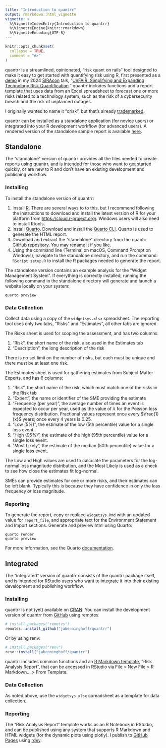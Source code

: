 ```yaml
---
title: "Introduction to quantrr"
output: rmarkdown::html_vignette
vignette: >
  %\VignetteIndexEntry{Introduction to quantrr}
  %\VignetteEngine{knitr::rmarkdown}
  %\VignetteEncoding{UTF-8}
---
```


```r
knitr::opts_chunk$set(
  collapse = TRUE,
  comment = "#>"
)
```

quantrr is a streamlined, opinionated, "risk quant on rails" tool designed to make it easy to get started with quantifying risk using R, first presented as a [demo](https://jabenninghoff.github.io/security/analysis/rq-demo.html) in my 2024 [SIRAcon](https://societyinforisk.org) talk, "[UnFAIR: Simplifying and Expanding Technology Risk Quantification](https://www.information-safety.org/2024/08/29/siracon-2024/)." quantrr includes functions and a report template that uses data from an Excel spreadsheet to forecast one or more risks related to a technology system, such as the risk of a cybersecurity breach and the risk of unplanned outages.

I originally wanted to name it "qrisk", but that's already [trademarked](https://qrisk.org).

quantrr can be installed as a standalone application (for novice users) or integrated into your R
development workflow (for advanced users). A rendered version of the standalone sample report is
available [here](/sample/).

## Standalone

The "standalone" version of quantrr provides all the files needed to create reports using quantrr,
and is intended for those who want to get started quickly, or are new to R and don't have an
existing development and publishing workflow.

### Installing

To install the standalone version of quantrr:

1. Install [R](https://www.r-project.org). There are several ways to to this, but I recommend
   following the instructions to download and install the latest version of R for your platform from
   <https://cloud.r-project.org/>. Windows users will also need to install Rtools.
1. Install [Quarto](https://quarto.org). Download and install the
   [Quarto CLI](https://quarto.org/docs/get-started/). Quarto is used to generate the HTML report.
1. Download and extract the "standalone" directory from the quantrr
   [GitHub repository](https://github.com/jabenninghoff/quantrr). You may rename it if you like.
1. Using the command line (Terminal on macOS, Command Prompt on Windows), navigate to the standalone
   directory, and run the command: `RScript setup.R` to install the R packages needed to generate
   the report.

The standalone version contains an example analysis for the "Widget Management System". If
everything is correctly installed, running the following command in the standalone directory will
generate and launch a website locally on your system:

```
quarto preview
```

### Data Collection

Collect data using a copy of the `widgetsys.xlsx` spreadsheet. The reporting tool uses only two
tabs, "Risks" and "Estimates", all other tabs are ignored.

The Risks sheet is used for scoping the assessment, and has two columns:

1. "Risk", the short name of the risk, also used in the Estimates tab
2. "Description", the long description of the risk

There is no set limit on the number of risks, but each must be unique and there must be at least one
risk.

The Estimates sheet is used for gathering estimates from Subject Matter Experts, and has 6 columns:

1. "Risk", the short name of the risk, which must match one of the risks in the Risk tab
2. "Expert", the name or identifier of the SME providing the estimate
3. "Frequency (per year)", the average number of times an event is expected to occur per year, used
   as the value of $\lambda$ for the Poisson loss frequency distribution. Fractional values
   represent once every $\frac{1}{x}$ years; once every 4 years is 0.25.
4. "Low (5%)", the estimate of the low (5th percentile) value for a single loss event.
5. "High (95%)", the estimate of the high (95th percentile) value for a single loss event.
6. "Most Likely", the estimate of the median (50th percentile) value for a single loss event.

The Low and High values are used to calculate the parameters for the log-normal loss magnitude
distribution, and the Most Likely is used as a check to see how close the estimates fit log-normal.

SMEs can provide estimates for one or more risks, and their estimates can be left blank. Typically
this is because they have confidence in only the loss frequency *or* loss magnitude.

### Reporting

To generate the report, copy or replace `widgetsys.Rmd` with an updated value for `report_file`, and
appropriate text for the Environment Statement and Import sections. Generate and preview html using
Quarto:

```
quarto render
quarto preview
```

For more information, see the Quarto [documentation](https://quarto.org).

## Integrated

The "integrated" version of quantrr consists of the quantrr package itself, and is intended for
RStudio users who want to integrate it into their existing development and publishing workflow.

### Installing

quantrr is not (yet) available on [CRAN](https://cran.r-project.org). You can install the
development version of quantrr from [GitHub](https://github.com/) using remotes:

``` r
# install.packages("remotes")
remotes::install_github("jabenninghoff/quantrr")
```

Or by using renv:

``` r
# install.packages("renv")
renv::install("jabenninghoff/quantrr")
```

quantrr includes common functions and an
[R Markdown template](https://rstudio.github.io/rstudio-extensions/rmarkdown_templates.html),
"Risk Analysis Report", that can be accessed in RStudio via File > New File > R Markdown... >
From Template.

### Data Collection

As noted above, use the `widgetsys.xlsx` spreadsheet as a template for data collection.

### Reporting

The "Risk Analysis Report" template works as an R Notebook in RStudio, and can be published using
any system that supports R Markdown and HTML widgets (for the dynamic plots using plotly). I publish
to [GitHub Pages](https://pages.github.com) using [rdev](https://jabenninghoff.github.io/rdev/).

